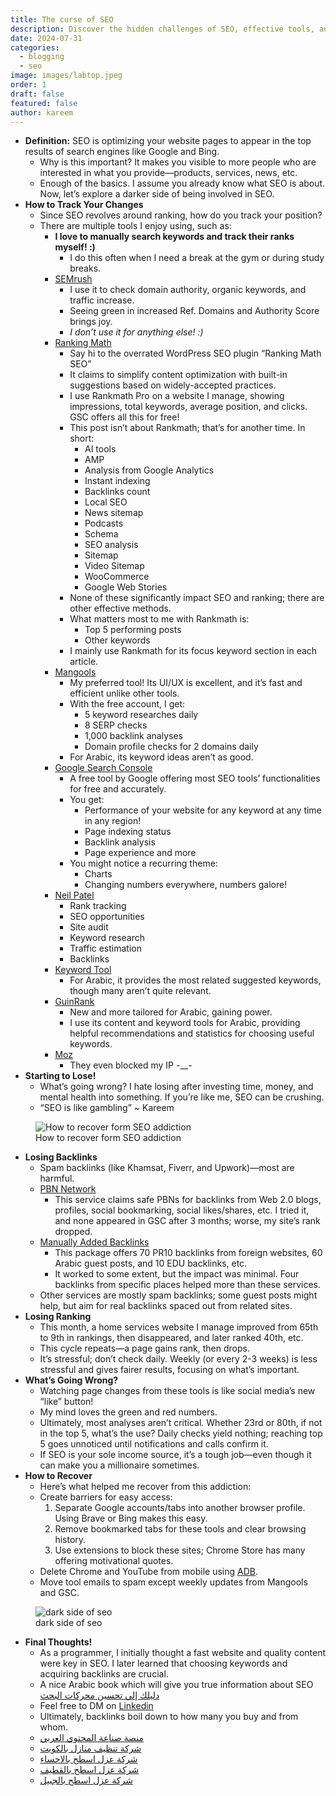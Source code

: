 ```yaml
---
title: The curse of SEO
description: Discover the hidden challenges of SEO, effective tools, and strategies to track changes and recover from setbacks, while navigating the complexities of search engine optimization.
date: 2024-07-31
categories:
  - blogging
  - seo
image: images/labtop.jpeg
order: 1
draft: false
featured: false
author: kareem
---
```

- **Definition:** SEO is optimizing your website pages to appear in the top results of search engines like Google and Bing.
	- Why is this important? It makes you visible to more people who are interested in what you provide—products, services, news, etc.
	- Enough of the basics. I assume you already know what SEO is about. Now, let's explore a darker side of being involved in SEO.
- **How to Track Your Changes**
	- Since SEO revolves around ranking, how do you track your position?
	- There are multiple tools I enjoy using, such as:
		- **I love to manually search keywords and track their ranks myself! :)**
			- I do this often when I need a break at the gym or during study breaks.
		- [SEMrush](https://www.semrush.com/)
			- I use it to check domain authority, organic keywords, and traffic increase.
			- Seeing green in increased Ref. Domains and Authority Score brings joy.
			- *I don't use it for anything else! :)*
		- [Ranking Math](https://rankmath.com/)
			- Say hi to the overrated WordPress SEO plugin "Ranking Math SEO"
			- It claims to simplify content optimization with built-in suggestions based on widely-accepted practices.
			- I use Rankmath Pro on a website I manage, showing impressions, total keywords, average position, and clicks. GSC offers all this for free!
			- This post isn't about Rankmath; that's for another time. In short:
				- AI tools
				- AMP
				- Analysis from Google Analytics
				- Instant indexing
				- Backlinks count
				- Local SEO
				- News sitemap
				- Podcasts
				- Schema
				- SEO analysis
				- Sitemap
				- Video Sitemap
				- WooCommerce
				- Google Web Stories
			- None of these significantly impact SEO and ranking; there are other effective methods.
			- What matters most to me with Rankmath is:
				- Top 5 performing posts
				- Other keywords
			- I mainly use Rankmath for its focus keyword section in each article.
		- [Mangools](https://mangools.com/)
			- My preferred tool! Its UI/UX is excellent, and it's fast and efficient unlike other tools.
			- With the free account, I get:
				- 5 keyword researches daily
				- 8 SERP checks
				- 1,000 backlink analyses
				- Domain profile checks for 2 domains daily
			- For Arabic, its keyword ideas aren't as good.
		- [Google Search Console](https://search.google.com/search-console/about)
			- A free tool by Google offering most SEO tools' functionalities for free and accurately.
			- You get:
				- Performance of your website for any keyword at any time in any region!
				- Page indexing status
				- Backlink analysis
				- Page experience and more
			- You might notice a recurring theme:
				- Charts
				- Changing numbers everywhere, numbers galore!
		- [Neil Patel](https://app.neilpatel.com/)
			- Rank tracking
			- SEO opportunities
			- Site audit
			- Keyword research
			- Traffic estimation
			- Backlinks
		- [Keyword Tool](https://keywordtool.io/)
			- For Arabic, it provides the most related suggested keywords, though many aren't quite relevant.
		- [GuinRank](https://www.guinrank.com/)
			- New and more tailored for Arabic, gaining power.
			- I use its content and keyword tools for Arabic, providing helpful recommendations and statistics for choosing useful keywords.
		- [Moz](https://moz.com/)
			- They even blocked my IP -__-
- **Starting to Lose!**
	- What's going wrong? I hate losing after investing time, money, and mental health into something. If you're like me, SEO can be crushing.
	- "SEO is like gambling" ~ Kareem

![How to recover form SEO addiction](images/labtop_seo_increasing.jpeg)

- **Losing Backlinks**
	- Spam backlinks (like Khamsat, Fiverr, and Upwork)—most are harmful.
	- [PBN Network](https://khamsat.com/marketing/backlinks-building/2836532-%D8%AE%D8%B7%D8%A9-%D8%A8%D8%A7%D9%83-%D9%84%D9%8A%D9%86%D9%83-pbn-%D8%A7%D9%84%D8%A3%D9%81%D8%B6%D9%84-%D8%AD%D8%A7%D9%84%D9%8A%D8%A7)
		- This service claims safe PBNs for backlinks from Web 2.0 blogs, profiles, social bookmarking, social likes/shares, etc. I tried it, and none appeared in GSC after 3 months; worse, my site's rank dropped.
	- [Manually Added Backlinks](https://khamsat.com/marketing/backlinks-building/2191705-%D8%AD%D8%B2%D9%85%D8%A9-%D8%A8%D8%A7%D9%83%D9%84%D9%8A%D9%86%D9%83-%D9%85%D8%AA%D9%83%D8%A7%D9%85%D9%84%D8%A9-%D9%84%D9%85%D9%88%D9%82%D8%B9%D9%83-%D8%B9%D9%84%D9%89-%D9%85%D9%88%D8%A7%D9%82%D8%B9-%D8%B9%D8%A7%D9%84%D9%8A%D8%A9-%D8%A7%D9%84%D8%AF%D9%88%D9%85%D9%8A%D9%86-%D8%A7%D8%AB%D9%88%D8%B1%D8%AA%D9%8A)
		- This package offers 70 PR10 backlinks from foreign websites, 60 Arabic guest posts, and 10 EDU backlinks, etc.
		- It worked to some extent, but the impact was minimal. Four backlinks from specific places helped more than these services.
	- Other services are mostly spam backlinks; some guest posts might help, but aim for real backlinks spaced out from related sites.
- **Losing Ranking**
	- This month, a home services website I manage improved from 65th to 9th in rankings, then disappeared, and later ranked 40th, etc.
	- This cycle repeats—a page gains rank, then drops.
	- It's stressful; don't check daily. Weekly (or every 2-3 weeks) is less stressful and gives fairer results, focusing on what's important.

- **What's Going Wrong?**
	- Watching page changes from these tools is like social media's new "like" button!
	- My mind loves the green and red numbers.
	- Ultimately, most analyses aren't critical. Whether 23rd or 80th, if not in the top 5, what's the use? Daily checks yield nothing; reaching top 5 goes unnoticed until notifications and calls confirm it.
	- If SEO is your sole income source, it's a tough job—even though it can make you a millionaire sometimes.
- **How to Recover**
	- Here's what helped me recover from this addiction:
	- Create barriers for easy access:
	  1. Separate Google accounts/tabs into another browser profile. Using Brave or Bing makes this easy.
	  2. Remove bookmarked tabs for these tools and clear browsing history.
	  3. Use extensions to block these sites; Chrome Store has many offering motivational quotes.
	- Delete Chrome and YouTube from mobile using [ADB](https://askubuntu.com/questions/34702/how-do-i-set-up-android-adb).
	- Move tool emails to spam except weekly updates from Mangools and GSC.

![dark side of seo](images/laptop_google.jpeg)

- **Final Thoughts!**
	- As a programmer, I initially thought a fast website and quality content were key in SEO. I later learned that choosing keywords and acquiring backlinks are crucial.
	- A nice Arabic book which will give you true information about SEO [دليلك إلي تحسين محركات البحث](https://academy.hsoub.com/files/28-%D8%AF%D9%84%D9%8A%D9%84%D9%83-%D8%A5%D9%84%D9%89-%D8%AA%D8%AD%D8%B3%D9%8A%D9%86-%D9%85%D8%AD%D8%B1%D9%83%D8%A7%D8%AA-%D8%A7%D9%84%D8%A8%D8%AD%D8%AB-seo/)
	- Feel free to DM on [Linkedin](https://www.linkedin.com/in/abdelkareem-elkhateb-989a68294/)
	- Ultimately, backlinks boil down to how many you buy and from whom.
	- [منصة صناعة المحتوي العربي](https://anwan.me/)
	- [شركة تنظيف منازل بالكويت](https://oudhmotors.com/)
	- [شركة عزل اسطح بالاحساء](https://el-harmeen.com/%D8%B4%D8%B1%D9%83%D8%A9-%D8%B9%D8%B2%D9%84-%D8%A7%D8%B3%D8%B7%D8%AD-%D8%A8%D8%A7%D9%84%D8%A7%D8%AD%D8%B3%D8%A7%D8%A1/)
	- [شركة عزل اسطح بالقطيف](https://el-harmeen.com/%D8%B4%D8%B1%D9%83%D8%A9-%D8%B9%D8%B2%D9%84-%D8%A7%D8%B3%D8%B7%D8%AD-%D8%A8%D8%A7%D9%84%D9%82%D8%B7%D9%8A%D9%81/)
	- [شركة عزل اسطح بالجبيل](https://el-harmeen.com/%D8%B4%D8%B1%D9%83%D8%A9-%D8%B9%D8%B2%D9%84-%D8%A7%D8%B3%D8%B7%D8%AD-%D8%A8%D8%A7%D9%84%D8%AC%D8%A8%D9%8A%D9%84/)
